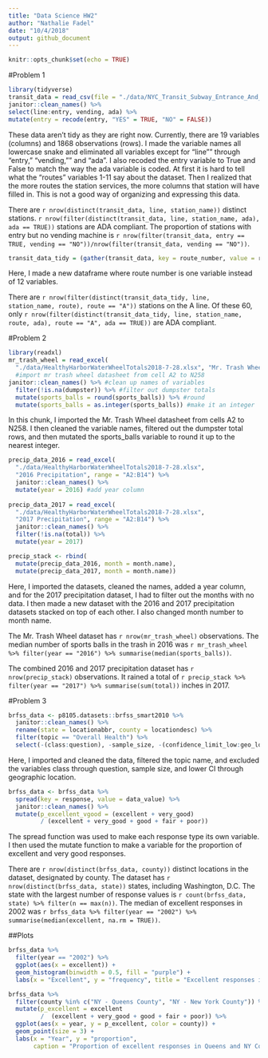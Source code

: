 ```yaml
---
title: "Data Science HW2"
author: "Nathalie Fadel"
date: "10/4/2018"
output: github_document
---
```


```r
knitr::opts_chunk$set(echo = TRUE)
```

#Problem 1
```r
library(tidyverse)
transit_data = read_csv(file = "./data/NYC_Transit_Subway_Entrance_And_Exit_Data.csv") %>% #data import
janitor::clean_names() %>% 
select(line:entry, vending, ada) %>%  
mutate(entry = recode(entry, "YES" = TRUE, "NO" = FALSE)) 
```

These data aren't tidy as they are right now. Currently, there are 19 variables (columns) and 1868 observations (rows). I made the variable names all lowercase snake and eliminated all variables except for "line"" through "entry," "vending,"" and "ada". I also recoded the entry variable to True and False to match the way the ada variable is coded. At first it is hard to tell what the "routes" variables 1-11 say about the dataset. Then I realized that the more routes the station services, the more columns that station will have filled in. This is not a good way of organizing and expressing this data. 

There are `r nrow(distinct(transit_data, line, station_name))` distinct stations.
`r nrow(filter(distinct(transit_data, line, station_name, ada), ada == TRUE))` stations are ADA compliant. The proportion of stations with entry but no vending machine is `r nrow(filter(transit_data, entry == TRUE, vending == "NO"))/nrow(filter(transit_data, vending == "NO"))`.

```r
transit_data_tidy = (gather(transit_data, key = route_number, value = route, route1:route11)) 
```
Here, I made a new dataframe where route number is one variable instead of 12 variables.

There are `r nrow(filter(distinct(transit_data_tidy, line, station_name, route), route == "A"))` stations on the A line. Of these 60, only `r nrow(filter(distinct(transit_data_tidy, line, station_name, route, ada), route == "A", ada == TRUE))` are ADA compliant.

#Problem 2
```r
library(readxl)
mr_trash_wheel = read_excel(
  "./data/HealthyHarborWaterWheelTotals2018-7-28.xlsx", "Mr. Trash Wheel", range = "A2:N338") %>% 
  #import mr trash wheel datasheet from cell A2 to N258
janitor::clean_names() %>% #clean up names of variables
  filter(!is.na(dumpster)) %>% #filter out dumpster totals
  mutate(sports_balls = round(sports_balls)) %>% #round 
  mutate(sports_balls = as.integer(sports_balls)) #make it an integer
```
In this chunk, I imported the Mr. Trash Wheel datasheet from cells A2 to N258. I then cleaned the variable names, filtered out the dumpster total rows, and then mutated the sports_balls variable to round it up to the nearest integer.

```r
precip_data_2016 = read_excel(
  "./data/HealthyHarborWaterWheelTotals2018-7-28.xlsx", 
  "2016 Precipitation", range = "A2:B14") %>%
  janitor::clean_names() %>%
  mutate(year = 2016) #add year column
  
precip_data_2017 = read_excel(
  "./data/HealthyHarborWaterWheelTotals2018-7-28.xlsx", 
  "2017 Precipitation", range = "A2:B14") %>%
  janitor::clean_names() %>%
  filter(!is.na(total)) %>% 
  mutate(year = 2017) 

precip_stack <- rbind(
  mutate(precip_data_2016, month = month.name), 
  mutate(precip_data_2017, month = month.name)) 
```
Here, I imported the datasets, cleaned the names, added a year column, and for the 2017 precipitation dataset, I had to filter out the months with no data. I then made a new dataset with the 2016 and 2017 precipitation datasets stacked on top of each other. I also changed month number to month name.

The Mr. Trash Wheel dataset has `r nrow(mr_trash_wheel)` observations. The median number of sports balls in the trash in 2016 was `r mr_trash_wheel %>% filter(year == "2016") %>% summarise(median(sports_balls))`.

The combined 2016 and 2017 precipitation dataset has `r nrow(precip_stack)` observations. It rained a total of `r precip_stack %>% filter(year == "2017") %>% summarise(sum(total))` inches in 2017.

#Problem 3
```r
brfss_data <- p8105.datasets::brfss_smart2010 %>%
  janitor::clean_names() %>%
  rename(state = locationabbr, county = locationdesc) %>%
  filter(topic == "Overall Health") %>%
  select(-(class:question), -sample_size, -(confidence_limit_low:geo_location))
```
Here, I imported and cleaned the data, filtered the topic name, and excluded the variables class through question, sample size, and lower CI through geographic location.

```r

brfss_data <- brfss_data %>%
  spread(key = response, value = data_value) %>% 
  janitor::clean_names() %>% 
  mutate(p_excellent_vgood = (excellent + very_good) 
         / (excellent + very_good + good + fair + poor))
```
The spread function was used to make each response type its own variable. I then used the mutate function to make a variable for the proportion of excellent and very good responses.

There are `r nrow(distinct(brfss_data, county))` distinct locations in the dataset, designated by county. The dataset has `r nrow(distinct(brfss_data, state))` states, including Washington, D.C. The state with the largest number of response values is `r count(brfss_data, state) %>% filter(n == max(n))`. The median of excellent responses in 2002 was `r brfss_data %>% filter(year == "2002") %>% summarise(median(excellent, na.rm = TRUE))`.

##Plots
```r

brfss_data %>%
  filter(year == "2002") %>%
  ggplot(aes(x = excellent)) +
  geom_histogram(binwidth = 0.5, fill = "purple") +
  labs(x = "Excellent", y = "frequency", title = "Excellent responses in 2002")

brfss_data %>%
  filter(county %in% c("NY - Queens County", "NY - New York County")) %>%
  mutate(p_excellent = excellent 
         /  (excellent + very_good + good + fair + poor)) %>% 
  ggplot(aes(x = year, y = p_excellent, color = county)) +
  geom_point(size = 3) +
  labs(x = "Year", y = "proportion", 
       caption = "Proportion of excellent responses in Queens and NY Counties, 2002-2010") 
```


